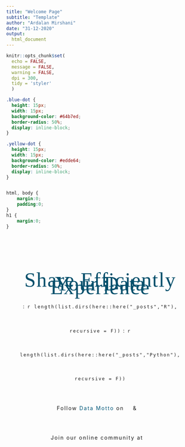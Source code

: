 ```yaml
---
title: "Welcome Page"
subtitle: "Template"
author: "Ardalan Mirshani"
date: "31-12-2020"
output: 
  html_document
---
```


```r
knitr::opts_chunk$set(
  echo = FALSE, 
  message = FALSE, 
  warning = FALSE, 
  dpi = 300, 
  tidy = 'styler'
  )
```

```css

.blue-dot {
  height: 15px;
  width: 15px;
  background-color: #64b7ed;
  border-radius: 50%;
  display: inline-block;
}

.yellow-dot {
  height: 15px;
  width: 15px;
  background-color: #edde64;
  border-radius: 50%;
  display: inline-block;
}


html, body {
    margin:0;
    padding:0;
}
h1 {
    margin:0;
}
```

<br> <br> <br> <br> <br> <br>

<div style="text-align: center; letter-spacing: 2px; line-height: 4rem;">
<span style="font-size: 55px; color: #044f6b; line-height:10px; font-family: 'Noto Serif JP';">Share Efficiently <br> Your Data Experience</span>
<br>

<span style="letter-spacing: 2px;">
<span class="blue-dot"></span> <i class="fab fa-r-project"></i>: `r length(list.dirs(here::here("_posts","R"), recursive = F))` <span class="yellow-dot"></span> <i class="fab fa-python"></i>: `r length(list.dirs(here::here("_posts","Python"), recursive = F))`
</span>

Follow <span style="color: #005678">Data Motto</span> on
<a href="https://twitter.com/DataMotto" class="fa fa-twitter" style="color: #55ACEE; font-size:18px; padding: .5em;"></a> & <a href="https://www.linkedin.com/company/datamotto" class="fa fa-linkedin" style="color: #007bb5; font-size:18px; padding: .5em;"></a>

Join our online community at <a href="https://Datamotto.slack.com" class="fa fa-slack" style="color: #55ACEE; font-size:18px; padding: .5em;"></a>
</div>

<br> <br> <br> <br> <br> <br>
